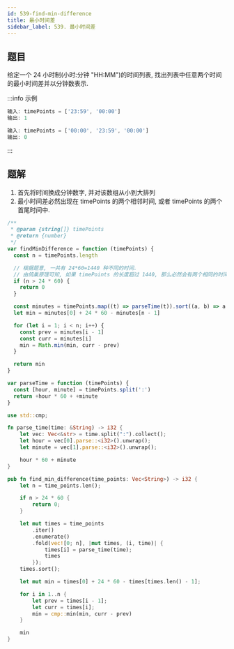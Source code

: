 ```yaml
---
id: 539-find-min-difference
title: 最小时间差
sidebar_label: 539. 最小时间差
---
```


## 题目

给定一个 24 小时制(小时:分钟 "HH:MM")的时间列表, 找出列表中任意两个时间的最小时间差并以分钟数表示.

:::info 示例

```ts
输入: timePoints = ['23:59', '00:00']
输出: 1
```

```ts
输入: timePoints = ['00:00', '23:59', '00:00']
输出: 0
```

:::

## 题解

1. 首先将时间换成分钟数字, 并对该数组从小到大排列
2. 最小时间差必然出现在 timePoints 的两个相邻时间, 或者 timePoints 的两个首尾时间中.


<Tabs>
  <TabItem value="JavaScript" label="JavaScript" default>

```ts
/**
 * @param {string[]} timePoints
 * @return {number}
 */
var findMinDifference = function (timePoints) {
  const n = timePoints.length

  // 根据题意, 一共有 24*60=1440 种不同的时间.
  // 由鸽巢原理可知, 如果 timePoints 的长度超过 1440, 那么必然会有两个相同的时间, 此时可以直接返回 0
  if (n > 24 * 60) {
    return 0
  }

  const minutes = timePoints.map((t) => parseTime(t)).sort((a, b) => a - b)
  let min = minutes[0] + 24 * 60 - minutes[n - 1]

  for (let i = 1; i < n; i++) {
    const prev = minutes[i - 1]
    const curr = minutes[i]
    min = Math.min(min, curr - prev)
  }

  return min
}

var parseTime = function (timePoints) {
  const [hour, minute] = timePoints.split(':')
  return +hour * 60 + +minute
}
```

</TabItem>
<TabItem value="Rust" label="Rust">

```rust
use std::cmp;

fn parse_time(time: &String) -> i32 {
    let vec: Vec<&str> = time.split(":").collect();
    let hour = vec[0].parse::<i32>().unwrap();
    let minute = vec[1].parse::<i32>().unwrap();

    hour * 60 + minute
}

pub fn find_min_difference(time_points: Vec<String>) -> i32 {
    let n = time_points.len();

    if n > 24 * 60 {
        return 0;
    }

    let mut times = time_points
        .iter()
        .enumerate()
        .fold(vec![0; n], |mut times, (i, time)| {
            times[i] = parse_time(time);
            times
        });
    times.sort();

    let mut min = times[0] + 24 * 60 - times[times.len() - 1];

    for i in 1..n {
        let prev = times[i - 1];
        let curr = times[i];
        min = cmp::min(min, curr - prev)
    }

    min
}
```

</TabItem>
</Tabs>

